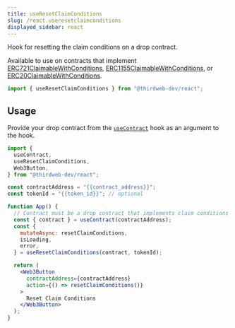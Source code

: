 ```yaml
---
title: useResetClaimConditions
slug: /react.useresetclaimconditions
displayed_sidebar: react
---
```


Hook for resetting the claim conditions on a drop contract.

Available to use on contracts that implement
[ERC721ClaimableWithConditions](/contractkit/extension-contracts/claimable-conditions),
[ERC1155ClaimableWithConditions](/contractkit/extension-contracts/claimable-conditions),
or [ERC20ClaimableWithConditions](/contractkit/extension-contracts/claimable-conditions).

```jsx
import { useResetClaimConditions } from "@thirdweb-dev/react";
```

## Usage

Provide your drop contract from the [`useContract`](react/hooks/usecontract) hook as an argument to the hook.

```jsx
import {
  useContract,
  useResetClaimConditions,
  Web3Button,
} from "@thirdweb-dev/react";

const contractAddress = "{{contract_address}}";
const tokenId = "{{token_id}}"; // optional

function App() {
  // Contract must be a drop contract that implements claim conditions
  const { contract } = useContract(contractAddress);
  const {
    mutateAsync: resetClaimConditions,
    isLoading,
    error,
  } = useResetClaimConditions(contract, tokenId);

  return (
    <Web3Button
      contractAddress={contractAddress}
      action={() => resetClaimConditions()}
    >
      Reset Claim Conditions
    </Web3Button>
  );
}
```
